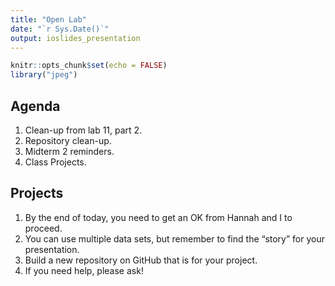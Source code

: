 ```yaml
---
title: "Open Lab"
date: "`r Sys.Date()`"
output: ioslides_presentation
---
```


```r
knitr::opts_chunk$set(echo = FALSE)
library("jpeg")
```

## Agenda
1. Clean-up from lab 11, part 2.
2. Repository clean-up.
3. Midterm 2 reminders.
4. Class Projects.

## Projects
1. By the end of today, you need to get an OK from Hannah and I to proceed.
2. You can use multiple data sets, but remember to find the "story" for your presentation.
3. Build a new repository on GitHub that is for your project.
4. If you need help, please ask!